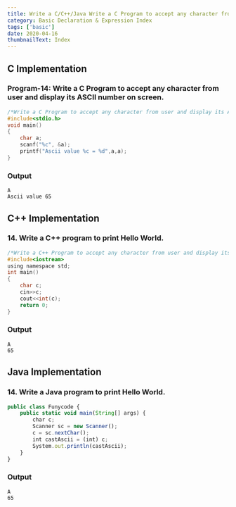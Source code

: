 ```yaml
---
title: Write a C/C++/Java Write a C Program to accept any character from user and display its ASCII number on screen.
category: Basic Declaration & Expression Index
tags: ['basic']
date: 2020-04-16
thumbnailText: Index
---
```


## C Implementation
### Program-14: Write a C Program to accept any character from user and display its ASCII number on screen.
```c
/*Write a C Program to accept any character from user and display its ASCII number on screen.*/
#include<stdio.h>
void main()
{
    char a;
    scanf("%c", &a);
    printf("Ascii value %c = %d",a,a);
}
```
### Output
```
A
Ascii value 65
```
## C++ Implementation
### 14. Write a C++ program to print Hello World.
```c
/*Write a C++ Program to accept any character from user and display its ASCII number on screen.*/
#include<iostream>
using namespace std;
int main()
{
    char c;
    cin>>c;
    cout<<int(c);
    return 0;
}
```
### Output
```
A
65
```
## Java Implementation
### 14. Write a Java program to print Hello World.
```js
public class Funycode {
    public static void main(String[] args) {
        char c;
        Scanner sc = new Scanner();
        c = sc.nextChar();
        int castAscii = (int) c;
        System.out.println(castAscii);
    }
}
```
### Output
```
A
65
```
